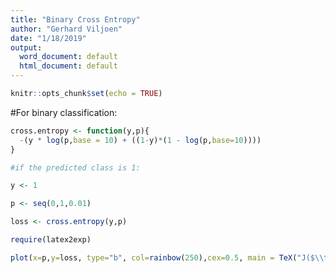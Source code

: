 ```yaml
---
title: "Binary Cross Entropy"
author: "Gerhard Viljoen"
date: "1/18/2019"
output:
  word_document: default
  html_document: default
---
```


```r
knitr::opts_chunk$set(echo = TRUE)
```

#For binary classification:

```r
cross.entropy <- function(y,p){
  -(y * log(p,base = 10) + ((1-y)*(1 - log(p,base=10))))
}

#if the predicted class is 1:

y <- 1

p <- seq(0,1,0.01)

loss <- cross.entropy(y,p)

require(latex2exp)

plot(x=p,y=loss, type="b", col=rainbow(250),cex=0.5, main = TeX("J($\\theta$) = -(y log(p)-(1-log(p)))"),ylab = "Cross Entropy", xlab = TeX("$\\hat{y}$"))
```

